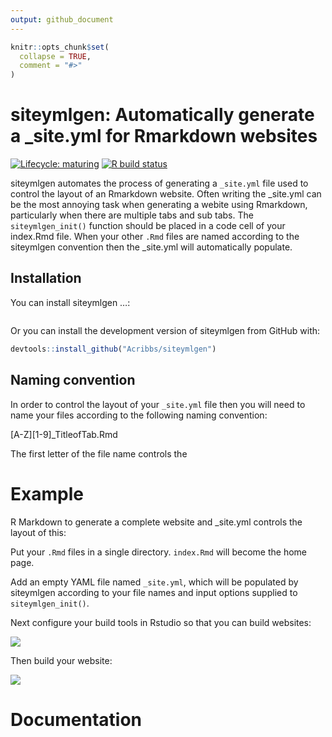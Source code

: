 ```yaml
---
output: github_document
---
```


<!-- README.md is generated from README.Rmd. Please edit that file -->
 
```r
knitr::opts_chunk$set(
  collapse = TRUE,
  comment = "#>"
)
```
# siteymlgen: Automatically generate a _site.yml for Rmarkdown websites

<!-- badges: start -->
[![Lifecycle: maturing](https://img.shields.io/badge/lifecycle-experimental-orange.svg)](https://www.tidyverse.org/lifecycle/#experimental)
[![R build status](https://github.com/Acribbs/siteymlgen/workflows/R-CMD-check/badge.svg)](https://github.com/Acribbs/siteymlgen/actions)
<!-- badges: end -->

siteymlgen automates the process of generating a `_site.yml` file used to control the layout of an Rmarkdown website. Often writing the _site.yml can be the most annoying task when generating a webite using Rmarkdown, particularly when there are multiple tabs and sub tabs. The `siteymlgen_init()` function should be placed in a code cell of your index.Rmd file. When your other `.Rmd` files are named according to the siteymlgen convention then the _site.yml will automatically populate. 


## Installation

You can install siteymlgen ...:

``` r
```

Or you can install the development version of siteymlgen from GitHub with:

``` r
devtools::install_github("Acribbs/siteymlgen")
```

## Naming convention

In order to control the layout of your `_site.yml` file then you will need to name your files according to the following naming convention:

[A-Z][1-9]_TitleofTab.Rmd

The first letter of the file name controls the 

# Example

R Markdown to generate a complete website and _site.yml controls the layout of this:

Put your `.Rmd` files in a single directory. `index.Rmd` will become the home page.

Add an empty YAML file named `_site.yml`, which will be populated by siteymlgen according to your file names and input options supplied to `siteymlgen_init()`.

Next configure your build tools in Rstudio so that you can build websites:

![](man/figures/README-configure.png)

Then build your website:

![](man/figures/README-build.png)

# Documentation




